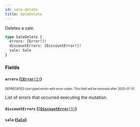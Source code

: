 ```yaml
---
id: sale-delete
title: SaleDelete
---
```


Deletes a sale.

```graphql
type SaleDelete {
  errors: [Error!]!
  discountErrors: [DiscountError!]!
  sale: Sale
}
```

### Fields

#### `errors` ([`[Error!]!`](/api-reference/objects/error.mdx))

<sub><sup><span className="deprecatedTag">DEPRECATED</span> Use typed errors with error codes. This field will be removed after 2020-07-31.</sup></sub>

List of errors that occurred executing the mutation.

#### `discountErrors` ([`[DiscountError!]!`](/api-reference/objects/discount-error.mdx))

#### `sale` ([`Sale`](/api-reference/objects/sale.mdx))
